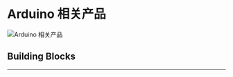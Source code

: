 ﻿---
sidebar_position: 3

---






# Arduino 相关产品

![Arduino 相关产品](https://wiki-media-ef.oss-cn-hongkong.aliyuncs.com//images/arduino-wiki.png)

## Building Blocks
---

<cardbox>
  <card
    href="./building-blocks/nezhaa-inventors-kit/"
    title="哪吒A科学套装"
    description="小小科学家(Starter Kit)套件是ELECFREAKS团队出品的micro:bit入门套件。
ElecFreaks Micro：bit 小小科学家专为那些学习电路和编程知识的人们而设计。 该套件提供了一些基本的电子元件，如LED，按钮，蜂鸣器，温度传感器，舵机和电机等。 Micro：bit小小科学家套件可以帮助您进入一个美好的电子世界。"
    img={'https://wiki-media-ef.oss-cn-hongkong.aliyuncs.com/docs/arduino/building-blocks/nezhaa-inventors-kit/images/36-in-1-nezhaa-inventors-kit-icon.png'}
  />
</cardbox>
